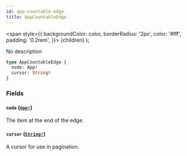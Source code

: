 ```yaml
---
id: app-countable-edge
title: AppCountableEdge
---
```


<span
style={{
      backgroundColor: color,
      borderRadius: '2px',
      color: '#fff',
      padding: '0.2rem',
    }}>
{children}
</span>
);

No description

```graphql
type AppCountableEdge {
  node: App!
  cursor: String!
}
```

### Fields

#### `node` ([`App!`](/api-reference/objects/app.mdx))

The item at the end of the edge.

#### `cursor` ([`String!`](/api-reference/scalars/string.mdx))

A cursor for use in pagination.
